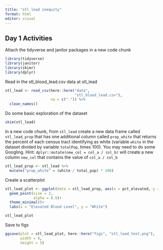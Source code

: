 ```yaml
---
title: "stl lead inequity"
format: html
editor: visual
---
```


## Day 1 Activities

Attach the tidyverse and janitor packages in a new code chunk

```r
library(tidyverse)
library(janitor)
library(skimr)
library(dplyr)
```

Read in the stl_blood_lead.csv data at stl_lead

```r
stl_lead <- read_csv(here::here("data",
                                "stl_blood_lead.csv"),
                     na = c(".")) %>% 
  clean_names()
```

Do some basic exploration of the dataset

```r
skim(stl_lead)
```

In a new code chunk, from `stl_lead` create a new data frame called `stl_lead_prop` that has one additional column called `prop_white` that returns the percent of each census tract identifying as white (variable `white` in the dataset divided by variable `totalPop`, times 100). You may need to do some Googling. Hint: `dplyr::mutate(new_col = col_a / col_b)` will create a new column `new_col` that contains the value of `col_a / col_b`

```r
stl_lead_prop <- stl_lead %>% 
  mutate("prop_white" = (white / total_pop) * 100)
```

Create a scatterplot

```r
stl_lead_plot <- ggplot(data = stl_lead_prop, aes(x = pct_elevated, y = prop_white))+
  geom_point(size = 3,
             alpha = 0.5)+
  theme_minimal()+
  labs(x = "Elevated Blood Level", y = "White")

stl_lead_plot
```

Save to figs

```r
ggsave(plot = stl_lead_plot, here::here("figs", "stl_lead_test.png"),
       width = 6,
       height = 5)
```
